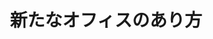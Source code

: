 ﻿---
title: "新たなオフィスのあり方"
category: "工学院"
vol: 67
interviewee: "妹尾 大"
url: "https://sites.google.com/site/senoodailab/home"
tags: ["環境","システム","サポート","創造","オフィス"]
pdf: "67-4-seno.pdf"
career: ""
preface: "今の勉強をする環境、仕事をする環境にあなたは満足しているだろうか。知的な刺激が少なく、アイデアの浮かびにくい環境や、浮かんだアイデアが形にならないまま失われていくような環境で勉強したり、働いたりしてはいないだろうか。妹尾研究室では、人の知識創造を支援するシステムを作る方法を研究している。ここでは創造性を高めるオフィス作りの研究を紹介しよう。あなたが新たな知識資産を生み出したいのなら、オフィスを変えてみてはどうだろう。オフィスはきっとあなたをサポートしてくれるはずだ。"
---
